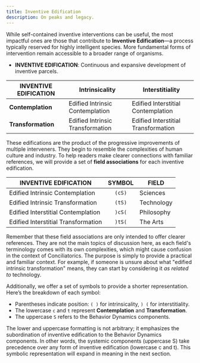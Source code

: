 ```yaml
---
title: Inventive Edification
description: On peaks and legacy.
---
```


While self-contained inventive interventions can be useful, the most impactful ones are those that contribute to **Inventive Edification**—a process typically reserved for highly intelligent species. More fundamental forms of intervention remain accessible to a broader range of organisms.

- **INVENTIVE EDIFICATION**: Continuous and expansive development of inventive parcels.

| **INVENTIVE EDIFICATION** | **Intrinsicality** | **Interstitiality** |
|-------------------|-------------------|----------------|
| **Contemplation** | Edified Intrinsic Contemplation | Edified Interstitial Contemplation |
| **Transformation** | Edified Intrinsic Transformation | Edified Interstitial Transformation |

These edifications are the product of the progressive improvements of multiple interveners. They begin to resemble the complexities of human culture and industry. To help readers make clearer connections with familiar references, we will provide a set of **field associations** for each inventive edification.

| **INVENTIVE EDIFICATION** | **SYMBOL** | **FIELD** |
|------|:------:|-----|
| Edified Intrinsic Contemplation | `(cS)` | Sciences |
| Edified Intrinsic Transformation | `(tS)` | Technology |
| Edified Interstitial Contemplation | `)cS(` | Philosophy |
| Edified Interstitial Transformation | `)tS(` | The Arts |

Remember that these field associations are only intended to offer clearer references. They are not the main topics of discussion here, as each field's terminology comes with its own complexities, which might cause confusion in the context of Conciliatorics. The purpose is simply to provide a practical and familiar context. For example, if someone is unsure about what "edified intrinsic transformation" means, they can start by considering it *as related to* technology.

Additionally, we offer a set of symbols to provide a shorter representation. Here’s the breakdown of each symbol:

- Parentheses indicate position: `( )` for intrinsicality, `) (` for interstitiality.
- The lowercase `c` and `t` represent **Contemplation** and **Transformation**.
- The uppercase `S` refers to the Behavior Dynamics components.

The lower and uppercase formatting is not arbitrary; it emphasizes the subordination of inventive edification to the Behavior Dynamics components. In other words, the systemic components (uppercase S) take precedence over any form of inventive edification (lowercase c and t). This symbolic representation will expand in meaning in the next section.

